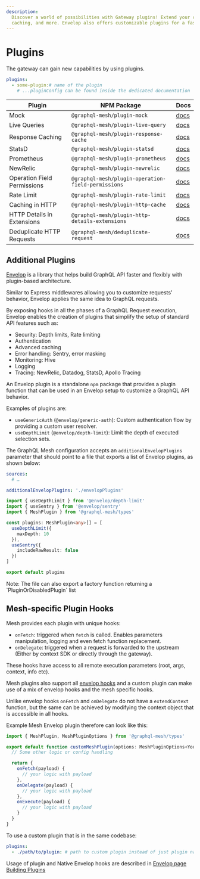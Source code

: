 ```yaml
---
description:
  Discover a world of possibilities with Gateway plugins! Extend your capabilities with mock,
  caching, and more. Envelop also offers customizable plugins for a faster GraphQL API.
---
```



# Plugins

The gateway can gain new capabilities by using plugins.

```yaml filename=".meshrc.yaml"
plugins:
  - some-plugin:# name of the plugin
    # ...pluginConfig can be found inside the dedicated documentation
```

| Plugin                      | NPM Package                                        | Docs                                              |
| --------------------------- | -------------------------------------------------- | ------------------------------------------------- |
| Mock                        | `@graphql-mesh/plugin-mock`                        | [docs](/docs/plugins/mock)                        |
| Live Queries                | `@graphql-mesh/plugin-live-query`                  | [docs](/docs/plugins/live-queries)                |
| Response Caching            | `@graphql-mesh/plugin-response-cache`              | [docs](/docs/plugins/response-caching)            |
| StatsD                      | `@graphql-mesh/plugin-statsd`                      | [docs](/docs/plugins/statsd)                      |
| Prometheus                  | `@graphql-mesh/plugin-prometheus`                  | [docs](/docs/plugins/prometheus)                  |
| NewRelic                    | `@graphql-mesh/plugin-newrelic`                    | [docs](/docs/plugins/new-relic)                   |
| Operation Field Permissions | `@graphql-mesh/plugin-operation-field-permissions` | [docs](/docs/plugins/operation-field-permissions) |
| Rate Limit                  | `@graphql-mesh/plugin-rate-limit`                  | [docs](/docs/plugins/rate-limit)                  |
| Caching in HTTP             | `@graphql-mesh/plugin-http-cache`                  | [docs](/docs/plugins/http-cache)                  |
| HTTP Details in Extensions  | `@graphql-mesh/plugin-http-details-extensions`     | [docs](/docs/plugins/http-details-extensions)     |
| Deduplicate HTTP Requests   | `@graphql-mesh/deduplicate-request`                | [docs](/docs/plugins/deduplicate-request)         |

## Additional Plugins

[Envelop](https://envelop.dev) is a library that helps build GraphQL API faster and flexibly with
plugin-based architecture.

Similar to Express middlewares allowing you to customize requests' behavior, Envelop applies the
same idea to GraphQL requests.

By exposing hooks in all the phases of a GraphQL Request execution, Envelop enables the creation of
plugins that simplify the setup of standard API features such as:

- Security: Depth limits, Rate limiting
- Authentication
- Advanced caching
- Error handling: Sentry, error masking
- Monitoring: Hive
- Logging
- Tracing: NewRelic, Datadog, StatsD, Apollo Tracing

An Envelop plugin is a standalone `npm` package that provides a plugin function that can be used in
an Envelop setup to customize a GraphQL API behavior.

Examples of plugins are:

- `useGenericAuth` (`@envelop/generic-auth`): Custom authentication flow by providing a custom user
  resolver.
- `useDepthLimit` (`@envelop/depth-limit`): Limit the depth of executed selection sets.

The GraphQL Mesh configuration accepts an `additionalEnvelopPlugins` parameter that should point to
a file that exports a list of Envelop plugins, as shown below:

```yaml filename=".meshrc.yaml"
sources:
  # …

additionalEnvelopPlugins: './envelopPlugins'
```

```ts filename="envelopPlugins.ts"
import { useDepthLimit } from '@envelop/depth-limit'
import { useSentry } from '@envelop/sentry'
import { MeshPlugin } from '@graphql-mesh/types'

const plugins: MeshPlugin<any>[] = [
  useDepthLimit({
    maxDepth: 10
  }),
  useSentry({
    includeRawResult: false
  })
]

export default plugins
```

<Callout>
  Note: The file can also export a factory function returning a `PluginOrDisabledPlugin` list
</Callout>

## Mesh-specific Plugin Hooks

Mesh provides each plugin with unique hooks:

- `onFetch`: triggered when `fetch` is called. Enables parameters manipulation, logging and even
  fetch function replacement.
- `onDelegate`: triggered when a request is forwarded to the upstream (Either by context SDK or
  directly through the gateway).

These hooks have access to all remote execution parameters (root, args, context, info etc).

Mesh plugins also support all [envelop hooks](https://the-guild.dev/graphql/envelop/v4/plugins/lifecycle)
and a custom plugin can make use of a mix of envelop hooks and the mesh specific hooks.

Unlike envelop hooks `onFetch` and `onDelegate` do not have a `extendContext` function, but the same can
be achieved by modifying the context object that is accessible in all hooks.

Example Mesh Envelop plugin therefore can look like this:

```ts
import { MeshPlugin, MeshPluginOptions } from '@graphql-mesh/types'

export default function customMeshPlugin(options: MeshPluginOptions<YourConfig>): MeshPlugin<any> {
  // Some other logic or config handling

  return {
    onFetch(payload) {
      // your logic with payload
    },
    onDelegate(payload) {
      // your logic with payload
    },
    onExecute(payload) {
      // your logic with payload
    }
  }
}
```

To use a custom plugin that is in the same codebase:
```yaml filename=".meshrc.yaml"
plugins:
  - ./path/to/plugin: # path to custom plugin instead of just plugin name
```

Usage of plugin and Native Envelop hooks are described in
[Envelop page Building Plugins](https://the-guild.dev/graphql/envelop/v3/plugins/custom-plugin#the-plugin-interface)
